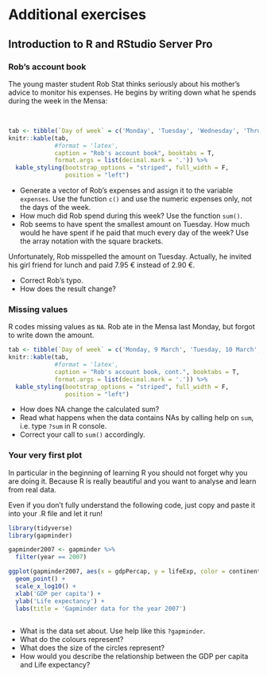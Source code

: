 # Additional exercises

## Introduction to R and RStudio Server Pro

### Rob's account book {#rob1}

The young master student Rob Stat thinks seriously about his mother's advice to monitor his expenses. He begins by writing down what he spends during the week in the Mensa:

<br>

```r

tab <- tibble(`Day of week` = c('Monday', 'Tuesday', 'Wednesday', 'Thrusday', 'Friday'), `Amount spent (€)` = c(2.57, 2.90, 2.73, 3.23, 3.90))
knitr::kable(tab, 
             #format = 'latex',
             caption = "Rob's account book", booktabs = T,
             format.args = list(decimal.mark = '.')) %>%
  kable_styling(bootstrap_options = "striped", full_width = F,
                position = "left")
```


- Generate a vector of Rob's expenses and assign it to the variable `expenses`. Use the function `c()` and use the numeric expenses only, not the days of the week.
- How much did Rob spend during this week? Use the function `sum()`.
- Rob seems to have spent the smallest amount on Tuesday. How much would he have spent if he paid that much every day of the week? Use the array notation with the square brackets.

Unfortunately, Rob misspelled the amount on Tuesday. Actually, he invited his girl friend for lunch and paid 7.95 € instead of 2.90 €.

- Correct Rob's typo.
- How does the result change?

### Missing values {#rob2}

R codes missing values as `NA`. Rob ate in the Mensa last Monday, but forgot to write down the amount.

```r

tab <- tibble(`Day of week` = c('Monday, 9 March', 'Tuesday, 10 March', 'Wednesday, 11 March', 'Thrusday, 12 March', 'Friday, 13 March', 'Monday, 16 March'), `Amount spent (€)` = c(2.57, 2.90, 2.73, 3.23, 3.90, NA))
knitr::kable(tab, 
             #format = 'latex',
             caption = "Rob's account book, cont.", booktabs = T,
             format.args = list(decimal.mark = '.')) %>%
  kable_styling(bootstrap_options = "striped", full_width = F,
                position = "left")
```

- How does NA change the calculated sum?
- Read what happens when the data contains NAs by calling help on `sum`, i.e. type `?sum` in R console.
- Correct your call to `sum()` accordingly.

### Your very first plot {#firstplot}
In particular in the beginning of learning R you should not forget why you are doing it. Because R is really beautiful and you want to analyse and learn from real data. 

Even if you don't fully understand the following code, just copy and paste it into your .R file and let it run!

```r
library(tidyverse)
library(gapminder)

gapminder2007 <- gapminder %>% 
  filter(year == 2007)

ggplot(gapminder2007, aes(x = gdpPercap, y = lifeExp, color = continent, size = pop)) +
  geom_point() +
  scale_x_log10() +
  xlab('GDP per capita') +
  ylab('Life expectancy') +
  labs(title = 'Gapminder data for the year 2007')
  
```

- What is the data set about. Use help like this `?gapminder`.
- What do the colours represent?
- What does the size of the circles represent?
- How would you describe the relationship between the GDP per capita and Life expectancy?